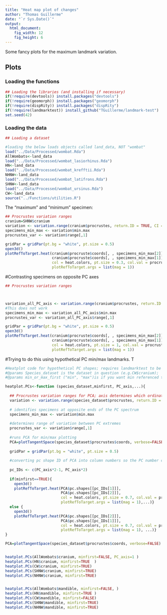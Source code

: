 ```yaml
---
title: "Heat map plot of changes"
author: "Thomas Guillerme"
date: "`r Sys.Date()`"
output:
  html_document:
    fig_width: 12
    fig_height: 6
---
```


Some fancy plots for the maximum landmark variation.

## Plots 

### Loading the functions

```r
## Loading the libraries (and installing if necessary)
if(!require(devtools)) install.packages("devtools")
if(!require(geomorph)) install.packages("geomorph")
if(!require(dispRity)) install.packages("dispRity")
if(!require(landmarktest)) install_github("TGuillerme/landmark-test")
set.seed(42)
```


### Loading the data

```r
## Loading a dataset

#loading the below loads objects called land_data, NOT "wombat"
load("../Data/Processed/wombat.Rda")
AllWombats<-land_data
load("../Data/Processed/wombat_lasiorhinus.Rda")
HN<-land_data
load("../Data/Processed/wombat_krefftii.Rda")
NHNW<-land_data
load("../Data/Processed/wombat_latifrons.Rda")
SHNW<-land_data
load("../Data/Processed/wombat_ursinus.Rda")
CW<-land_data
source("../Functions/utilities.R")

```

The "maximum" and "minimum" specimen:

```r
## Procrustes variation ranges
cranium=SHNW$cranium
variation <- variation.range(cranium$procrustes, return.ID = TRUE, CI = 0.5)
specimens_min_max <- variation$min.max
procrustes_var <- variation$range[,1]
```

```r
gridPar = gridPar(pt.bg = "white", pt.size = 0.5)
open3d()
plotRefToTarget.heat(cranium$procruste$coords[, , specimens_min_max[2]],
                     cranium$procruste$coords[, , specimens_min_max[1]],
                     col = heat.colors, pt.size = 0.3, col.val = procrustes_var,
                     plotRefToTarget.args = list(mag = 1))
```


#Contrasting specimens on opposite PC axes

```r
## Procrustes variation ranges



variation_all_PC_axis <- variation.range(cranium$procrustes, return.ID = TRUE, ordination = TRUE, axis = 1)
#This does not work
specimens_min_max <- variation_all_PC_axis$min.max
procrustes_var <- variation_all_PC_axis$range[,1]
```

```r
gridPar = gridPar(pt.bg = "white", pt.size = 0.5)
open3d()
plotRefToTarget.heat(cranium$procruste$coords[, , specimens_min_max[2]],
                     cranium$procruste$coords[, , specimens_min_max[1]],
                     col = heat.colors, pt.size = 1, col.val = procrustes_var,
                     plotRefToTarget.args = list(mag = 1))
```


#Trying to do this using hypothetical PC min/max landmarks. T

```r

#Heatplot code for hypothetical PC shapes; requires landmarktest to be loaded
#@params Species_dataset is the dataset in question (e.g.CW$cranium); 
#@params min_or_max_first ("min", "max")is if you want min referenced to max or vice versa. this is handy if one common lm displacement pattern happens to be associated with opposite signed PC scores.

heatplot.PCs<-function (species_dataset,minfirst, PC_axis,...){
  
  ## Procrustes variation ranges for PCA; axis determines which ordination axis to use
  variation <- variation.range(species_dataset$procrustes, return.ID = TRUE, axis=PC_axis, ordination=species_dataset$ordination)
  
  # identifies specimens at opposite ends of the PC spectrum
  specimens_min_max <- variation$min.max
  
  #determines range of variation between PC extremes
  procrustes_var <- variation$range[,1]
  
  #runs PCA for min/max plotting
  PCA=plotTangentSpace(species_dataset$procrustes$coords, verbose=FALSE)
  
  gridPar = gridPar(pt.bg = "white", pt.size = 0.5)
  
  #converting pc shape ID of PCA into column numbers so the PC number can be chosen (e.g. PC6min is PCA$pc.shapes[[11]])
  
  pc_IDs <- c(PC_axis*2-1, PC_axis*2)
  
  if(minfirst==TRUE){
    open3d()
    plotRefToTarget.heat(PCA$pc.shapes[[pc_IDs[1]]],
                         PCA$pc.shapes[[pc_IDs[2]]],
                         col = heat.colors, pt.size = 0.7, col.val = procrustes_var,
                         plotRefToTarget.args = list(mag = 1),...)}
  else {
    open3d()
    plotRefToTarget.heat(PCA$pc.shapes[[pc_IDs[2]]],
                         PCA$pc.shapes[[pc_IDs[1]]],
                         col = heat.colors, pt.size = 0.7, col.val = procrustes_var,
                         plotRefToTarget.args = list(mag = 1), ...)}
}

PCA=plotTangentSpace(species_dataset$procrustes$coords, verbose=FALSE)


heatplot.PCs(AllWombats$cranium, minfirst=FALSE, PC_axis=1 )
heatplot.PCs(HN$cranium, minfirst=TRUE  )
heatplot.PCs(CW$cranium, minfirst=TRUE)
heatplot.PCs(SHNW$cranium, minfirst=TRUE)
heatplot.PCs(NHNW$cranium, minfirst=TRUE)


heatplot.PCs(AllWombats$mandible, minfirst=FALSE, )
heatplot.PCs(HN$mandible, minfirst=TRUE )
heatplot.PCs(CW$mandible, minfirst=FALSE)
heatplot.PCs(SHNW$mandible, minfirst=TRUE)
heatplot.PCs(NHNW$mandible, minfirst=TRUE)



```

